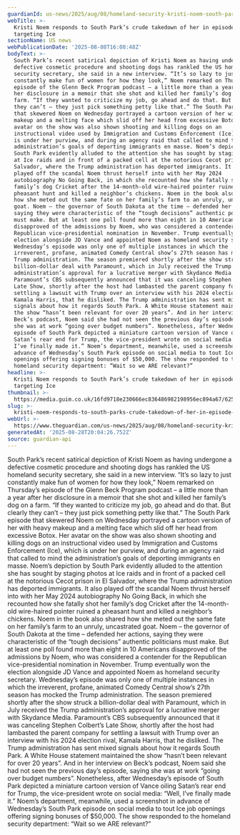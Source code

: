 ```yaml
---
guardianId: us-news/2025/aug/08/homeland-security-kristi-noem-south-park
webTitle: >-
  Kristi Noem responds to South Park’s crude takedown of her in episode
  targeting Ice
sectionName: US news
webPublicationDate: '2025-08-08T16:08:48Z'
bodyText: >-
  South Park’s recent satirical depiction of Kristi Noem as having undergone a
  defective cosmetic procedure and shooting dogs has rankled the US homeland
  security secretary, she said in a new interview. “It’s so lazy to just
  constantly make fun of women for how they look,” Noem remarked on Thursday’s
  episode of the Glenn Beck Program podcast – a little more than a year after
  her disclosure in a memoir that she shot and killed her family’s dog on a
  farm. “If they wanted to criticize my job, go ahead and do that. But clearly
  they can’t – they just pick something petty like that.” The South Park episode
  that skewered Noem on Wednesday portrayed a cartoon version of her with heavy
  makeup and a melting face which slid off her head from excessive Botox. Her
  avatar on the show was also shown shooting and killing dogs on an
  instructional video used by Immigration and Customs Enforcement (Ice), which
  is under her purview, and during an agency raid that called to mind the
  administration’s goals of deporting immigrants en masse. Noem’s depiction by
  South Park evidently alluded to the attention she has sought by staging photos
  at Ice raids and in front of a packed cell at the notorious Cecot prison in El
  Salvador, where the Trump administration has deported immigrants. It also
  played off the scandal Noem thrust herself into with her May 2024
  autobiography No Going Back, in which she recounted how she fatally shot her
  family’s dog Cricket after the 14-month-old wire-haired pointer ruined a
  pheasant hunt and killed a neighbor’s chickens. Noem in the book also shared
  how she meted out the same fate on her family’s farm to an unruly, uncastrated
  goat. Noem – the governor of South Dakota at the time – defended her actions,
  saying they were characteristic of the “tough decisions” authentic politicians
  must make. But at least one poll found more than eight in 10 Americans
  disapproved of the admissions by Noem, who was considered a contender for the
  Republican vice-presidential nomination in November. Trump eventually won the
  election alongside JD Vance and appointed Noem as homeland security secretary.
  Wednesday’s episode was only one of multiple instances in which the
  irreverent, profane, animated Comedy Central show’s 27th season has mocked the
  Trump administration. The season premiered shortly after the show struck a
  billion-dollar deal with Paramount, which in July received the Trump
  administration’s approval for a lucrative merger with Skydance Media.
  Paramount’s CBS subsequently announced that it was canceling Stephen Colbert’s
  Late Show, shortly after the host had lambasted the parent company for
  settling a lawsuit with Trump over an interview with his 2024 election rival,
  Kamala Harris, that he disliked. The Trump administration has sent mixed
  signals about how it regards South Park. A White House statement maintained
  the show “hasn’t been relevant for over 20 years”. And in her interview on
  Beck’s podcast, Noem said she had not seen the previous day’s episode, saying
  she was at work “going over budget numbers”. Nonetheless, after Wednesday’s
  episode of South Park depicted a miniature cartoon version of Vance oiling
  Satan’s rear end for Trump, the vice-president wrote on social media: “Well,
  I’ve finally made it.” Noem’s department, meanwhile, used a screenshot in
  advance of Wednesday’s South Park episode on social media to tout Ice job
  openings offering signing bonuses of $50,000. The show responded to the
  homeland security department: “Wait so we ARE relevant?”
headline: >-
  Kristi Noem responds to South Park’s crude takedown of her in episode
  targeting Ice
thumbnail: >-
  https://media.guim.co.uk/16fd9718e230666ec836486982198956ec894a67/625_0_5001_4000/500.jpg
slug: >-
  kristi-noem-responds-to-south-parks-crude-takedown-of-her-in-episode-targeting-ice
webUrl: >-
  https://www.theguardian.com/us-news/2025/aug/08/homeland-security-kristi-noem-south-park
generatedAt: '2025-08-28T20:04:26.752Z'
source: guardian-api
---
```

South Park’s recent satirical depiction of Kristi Noem as having undergone a defective cosmetic procedure and shooting dogs has rankled the US homeland security secretary, she said in a new interview. “It’s so lazy to just constantly make fun of women for how they look,” Noem remarked on Thursday’s episode of the Glenn Beck Program podcast – a little more than a year after her disclosure in a memoir that she shot and killed her family’s dog on a farm. “If they wanted to criticize my job, go ahead and do that. But clearly they can’t – they just pick something petty like that.” The South Park episode that skewered Noem on Wednesday portrayed a cartoon version of her with heavy makeup and a melting face which slid off her head from excessive Botox. Her avatar on the show was also shown shooting and killing dogs on an instructional video used by Immigration and Customs Enforcement (Ice), which is under her purview, and during an agency raid that called to mind the administration’s goals of deporting immigrants en masse. Noem’s depiction by South Park evidently alluded to the attention she has sought by staging photos at Ice raids and in front of a packed cell at the notorious Cecot prison in El Salvador, where the Trump administration has deported immigrants. It also played off the scandal Noem thrust herself into with her May 2024 autobiography No Going Back, in which she recounted how she fatally shot her family’s dog Cricket after the 14-month-old wire-haired pointer ruined a pheasant hunt and killed a neighbor’s chickens. Noem in the book also shared how she meted out the same fate on her family’s farm to an unruly, uncastrated goat. Noem – the governor of South Dakota at the time – defended her actions, saying they were characteristic of the “tough decisions” authentic politicians must make. But at least one poll found more than eight in 10 Americans disapproved of the admissions by Noem, who was considered a contender for the Republican vice-presidential nomination in November. Trump eventually won the election alongside JD Vance and appointed Noem as homeland security secretary. Wednesday’s episode was only one of multiple instances in which the irreverent, profane, animated Comedy Central show’s 27th season has mocked the Trump administration. The season premiered shortly after the show struck a billion-dollar deal with Paramount, which in July received the Trump administration’s approval for a lucrative merger with Skydance Media. Paramount’s CBS subsequently announced that it was canceling Stephen Colbert’s Late Show, shortly after the host had lambasted the parent company for settling a lawsuit with Trump over an interview with his 2024 election rival, Kamala Harris, that he disliked. The Trump administration has sent mixed signals about how it regards South Park. A White House statement maintained the show “hasn’t been relevant for over 20 years”. And in her interview on Beck’s podcast, Noem said she had not seen the previous day’s episode, saying she was at work “going over budget numbers”. Nonetheless, after Wednesday’s episode of South Park depicted a miniature cartoon version of Vance oiling Satan’s rear end for Trump, the vice-president wrote on social media: “Well, I’ve finally made it.” Noem’s department, meanwhile, used a screenshot in advance of Wednesday’s South Park episode on social media to tout Ice job openings offering signing bonuses of $50,000. The show responded to the homeland security department: “Wait so we ARE relevant?”
